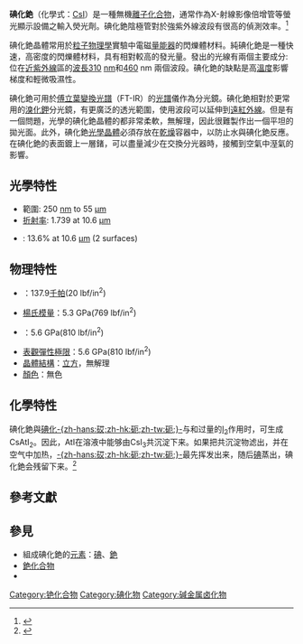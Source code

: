 {{chembox
| verifiedrevid = 401939598
|   Name = 碘化銫
|   ImageFile = Caesium-iodide-3D-ionic.png
|   ImageFile2 = Cesium iodide sample.jpg
|   ImageName = Caesium iodide
|   IUPACName = 碘化銫
| Section1 = {{Chembox Identifiers
|   InChI = 1/Cs.HI/h;1H/q+1;/p-1
| SMILES = [Cs+].[I-]
| InChIKey = XQPRBTXUXXVTKB-REWHXWOFAA
| StdInChI_Ref = {{stdinchicite|correct|chemspider}}
| StdInChI = 1S/Cs.HI/h;1H/q+1;/p-1
| StdInChIKey_Ref = {{stdinchicite|correct|chemspider}}
| StdInChIKey = XQPRBTXUXXVTKB-UHFFFAOYSA-M
| CASNo = 7789-17-5
|    CASNo_Ref = {{cascite|correct|CAS}}
|   EC-number = 232-145-2
|   ChemSpiderID_Ref = {{chemspidercite|correct|chemspider}}
| ChemSpiderID = 23003
  }}
| Section2 = {{Chembox Properties
|   Formula = CsI
|   MolarMass = 259.81
|   Appearance = 白色結晶固體
|   Density = 4.51 g/cm<sup>3</sup>, solid
|   Solubility = 44 g/100 ml (0 °C)
|   MeltingPt = 621 °C
|   BoilingPt = 1277±5 °C
|   RefractIndex = 1.739
  }}
| Section3 = {{Chembox Structure
|   CrystalStruct = [[氯化铯|CsCl]]
|   SpaceGroup = Pm3m, No. 221
|   LattConst_a = 456.67 pm
|   Coordination = Cubic (Cs<sup>+</sup>)<br/>Cubic (I<sup>−</sup>)
  }}
| Section7 = {{Chembox Hazards
|   ExternalMSDS = 無數據
|   EUIndex = 無數據
|   FlashPt = 無數據
  }}
| Section8 = {{Chembox Related
|   OtherAnions = [[氟化銫|氟化銫]]<br/>[[氯化铯|氯化铯]]<br/>[[溴化銫|溴化銫]]
|   OtherCations = [[碘化锂|碘化锂]]<br/>[[碘化钠|碘化钠]]<br/>[[碘化钾|碘化钾]]<br/>[[碘化銣|碘化銣]]
  }}
}}

'''碘化銫'''（化學式：[[銫|Cs]][[碘|I]]）是一種無機[[離子化合物|離子化合物]]，通常作為X-射線影像倍增管等螢光顯示設備之輸入熒光劑。碘化銫陰極管對於強紫外線波段有很高的偵測效率。<ref name="Applied Optics">{{Cite journal|title=Quantum efficiency of cesium iodide photocathodes at soft x-ray and extreme ultraviolet wavelengths|url=https://www.osapublishing.org/ao/abstract.cfm?uri=ao-25-14-2440|last=Kowalski|first=M. P.|last2=Fritz|first2=G. G.|date=1986-07-15|journal=Applied Optics|issue=14|doi=10.1364/AO.25.002440|volume=25|pages=2440–2446|language=EN|issn=2155-3165|last3=Cruddace|first3=R. G.|last4=Unzicker|first4=A. E.|last5=Swanson|first5=N.|access-date=2020-09-30|archive-date=2018-06-13|archive-url=https://web.archive.org/web/20180613023803/https://www.osapublishing.org/ao/abstract.cfm?uri=ao-25-14-2440|dead-url=no}}</ref>

碘化銫晶體常用於[[粒子物理學|粒子物理學]]實驗中電磁[[量能器_(粒子物理)|量能器]]的閃爍體材料。純碘化銫是一種快速，高密度的閃爍體材料，具有相對較高的發光量。發出的光線有兩個主要成分:位在[[近紫外線|近紫外線]]區的[[波長|波長]][[310|310]] [[纳米|nm]]和[[460|460]] nm 兩個波段。碘化銫的缺點是高[[溫度|溫度]]影響梯度和輕微吸濕性。

碘化銫可用於[[傅里叶变换光谱学|傅立葉變換光譜]]（FT-IR）的[[光譜|光譜]]儀作為分光鏡。碘化銫相對於更常用的[[溴化鉀|溴化鉀]]分光鏡，有更廣泛的透光範圍，使用波段可以延伸到[[遠紅外線|遠紅外線]]。但是有一個問題，光學的碘化銫晶體的都非常柔軟，無解理，因此很難製作出一個平坦的拋光面。此外，碘化銫[[光學|光學]][[晶體|晶體]]必須存放在[[乾燥|乾燥]]容器中，以防止水與碘化銫反應。在碘化銫的表面鍍上一層鍺，可以盡量減少在交換分光器時，接觸到空氣中溼氣的影響。

==光學特性==
*範圍: 250 [[纳米|nm]] to 55 [[微米|µm]]
*[[折射率|折射率]]: 1.739 at 10.6 [[微米|µm]]
*{{link-en|反射損耗|Return loss}}: 13.6% at 10.6 [[微米|µm]] (2 surfaces)
==物理特性==
*{{link-en|諾氏硬度|Knoop hardness test}}：137.9[[千帕|千帕]](20 lbf/in<sup>2</sup>)
*[[楊氏模量|楊氏模量]]：5.3 GPa(769 lbf/in<sup>2</sup>)
*{{link-en|斷裂模數|Flexural strength}}：5.6 GPa(810 lbf/in<sup>2</sup>)
*[[屈服強度|表觀彈性極限]]：5.6 GPa(810 lbf/in<sup>2</sup>)
*[[晶體結構|晶體結構]]：[[立方|立方]]，無解理
*[[顏色|顏色]]：無色
==化學特性==
碘化銫與[[一碘化砹|碘化-{zh-hans:砹;zh-hk:砈;zh-tw:砈;}-]]与和过量的[[碘|I<sub>2</sub>]]作用时，可生成CsAtI<sub>2</sub>。因此，AtI在溶液中能够由CsI<sub>3</sub>共沉淀下来。如果把共沉淀物滤出，并在空气中加热，[[砹|-{zh-hans:砹;zh-hk:砈;zh-tw:砈;}-]]最先挥发出来，随后[[碘|碘]]蒸出，碘化銫会残留下来。<ref>{{Cite book|url=http://worldcat.org/oclc/862909514|publisher=科学出版社|date=2011|isbn=978-7-03-030547-3|oclc=862909514|last=张青莲, 钟兴厚.|title=无机化学丛书.}}</ref>

==參考文獻==
<references/>

==參見==
*組成碘化銫的[[化學元素|元素]]：[[碘|碘]]、[[銫|銫]]
*[[:Category:铯化合物|銫化合物]]
*{{TranslatedFromWikipedia|lang=en|article=Caesium iodide}}

{{銫化合物}}
{{碘化合物}}
{{Authority control}}
[[Category:铯化合物|Category:铯化合物]]
[[Category:碘化物|Category:碘化物]]
[[Category:碱金属卤化物|Category:碱金属卤化物]]